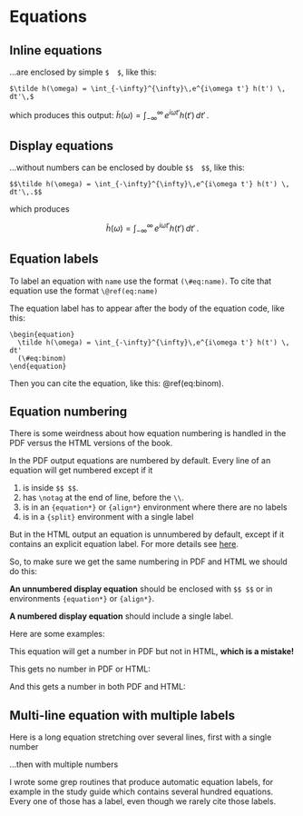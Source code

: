 # Equations

## Inline equations
...are enclosed by simple `$  $`, like this:

```
$\tilde h(\omega) = \int_{-\infty}^{\infty}\,e^{i\omega t'} h(t') \, dt'\,$
```

which produces this output: $\tilde h(\omega) = \int_{-\infty}^{\infty}\,e^{i\omega t'} h(t') \, dt'\,$.

## Display equations
...without numbers can be enclosed by double `$$  $$`, like this: 

```
$$\tilde h(\omega) = \int_{-\infty}^{\infty}\,e^{i\omega t'} h(t') \, dt'\,.$$
```

which produces

$$\tilde h(\omega) = \int_{-\infty}^{\infty}\,e^{i\omega t'} h(t') \, dt'\,.$$

## Equation labels
To label an equation with `name` use the format `(\#eq:name)`. 
To cite that equation use the format `\@ref(eq:name)`

The equation label has to appear after the body of the equation code, like this:
```
\begin{equation} 
  \tilde h(\omega) = \int_{-\infty}^{\infty}\,e^{i\omega t'} h(t') \, dt'
  (\#eq:binom)
\end{equation} 
```
\begin{equation} 
  \tilde h(\omega) = \int_{-\infty}^{\infty}\,e^{i\omega t'} h(t') \, dt'
  (\#eq:binom)
\end{equation} 

Then you can cite the equation, like this: \@ref(eq:binom).

## Equation numbering
There is some weirdness about how equation numbering is handled in the PDF versus the HTML versions of the book. 

In the PDF output equations are numbered by default. Every line of an equation will get numbered except if it

1. is inside `$$ $$`.
2. has `\notag` at the end of line, before the `\\`.
3. is in an `{equation*}` or `{align*}` environment where there are no labels
4. is in a `{split}` environment with a single label

But in the HTML output an equation is unnumbered by default, except if it contains an explicit equation label. For more details see [here](https://bookdown.org/yihui/bookdown/markdown-extensions-by-bookdown.html). 

So, to make sure we get the same numbering in PDF and HTML we should do this:

**An unnumbered display equation** should be enclosed with `$$ $$` or in environments `{equation*}` or `{align*}`.

**A numbered display equation** should include a single label.

Here are some examples:

This equation will get a number in PDF but not in HTML, **which is a mistake!**

\begin{equation} 
  \tilde h(\omega) = \int_{-\infty}^{\infty}\,e^{i\omega t'} h(t') \, dt'
\end{equation} 

This gets no number in PDF or HTML:

\begin{equation*} 
  \tilde h(\omega) = \int_{-\infty}^{\infty}\,e^{i\omega t'} h(t') \, dt'
\end{equation*} 

And this gets a number in both PDF and HTML:

\begin{equation} 
  \tilde h(\omega) = \int_{-\infty}^{\infty}\,e^{i\omega t'} h(t') \, dt'
  (\#eq:transfu)
\end{equation} 

## Multi-line equation with multiple labels
Here is a long equation stretching over several lines, first with a single number

\begin{equation} 
\begin{split}
\mathrm{Var}(\hat{\beta}) & =\mathrm{Var}((X'X)^{-1}X'y)\\
 & =(X'X)^{-1}X'\mathrm{Var}(y)((X'X)^{-1}X')'\\
 & =(X'X)^{-1}X'\mathrm{Var}(y)X(X'X)^{-1}\\
 & =(X'X)^{-1}X'\sigma^{2}IX(X'X)^{-1}\\
 & =(X'X)^{-1}\sigma^{2}
\end{split}
(\#eq:var-beta1)
\end{equation} 

...then with multiple numbers

\begin{align}
\mathrm{Var}(\hat{\beta}) & =\mathrm{Var}((X'X)^{-1}X'y) \notag \\
 & =(X'X)^{-1}X'\mathrm{Var}(y)((X'X)^{-1}X')'(\#eq:var-a)\\ 
 & =(X'X)^{-1}X'\mathrm{Var}(y)X(X'X)^{-1}(\#eq:var-b)\\ 
 & =(X'X)^{-1}X'\sigma^{2}IX(X'X)^{-1}(\#eq:var-c)\\ 
 & =(X'X)^{-1}\sigma^{2} (\#eq:var-d)
\end{align}

I wrote some grep routines that produce automatic equation labels, for example in the study guide which contains several hundred equations. Every one of those has a label, even though we rarely cite those labels.


